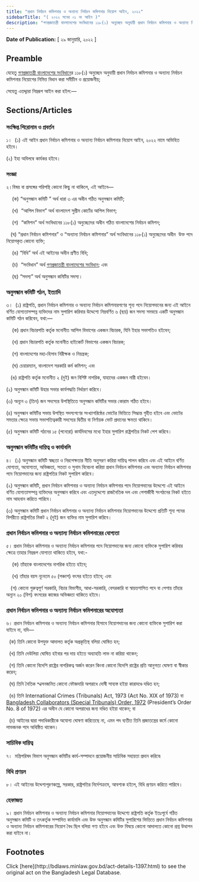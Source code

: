 ```yaml
---
title: "প্রধান নির্বাচন কমিশনার ও অন্যান্য নির্বাচন কমিশনার নিয়োগ আইন, ২০২২"
sidebarTitle: "( ২০২২ সনের ০১ নং আইন )"
description: "গণপ্রজাতন্ত্রী বাংলাদেশের সংবিধানের ১১৮(১) অনুচ্ছেদ অনুযায়ী প্রধান নির্বাচন কমিশনার ও অন্যান্য নির্বাচন কমিশনার নিয়োগের নিমিত্ত বিধান প্রণয়নকল্পে প্রণীত আইন"
---
```


**Date of Publication:** [ ২৯ জানুয়ারি, ২০২২ ]

## Preamble

যেহেতু [গণপ্রজাতন্ত্রী বাংলাদেশের সংবিধান](/act-957.html "গণপ্রজাতন্ত্রী বাংলাদেশের সংবিধান")ের ১১৮(১) অনুচ্ছেদ অনুযায়ী প্রধান নির্বাচন কমিশনার ও অন্যান্য নির্বাচন কমিশনার নিয়োগের নিমিত্ত বিধান করা সমীচীন ও প্রয়োজনীয়;

সেহেতু এতদ্দ্বারা নিম্নরূপ আইন করা হইল:—

## Sections/Articles

### সংক্ষিপ্ত শিরোনাম ও প্রবর্তন

১।  (১) এই আইন প্রধান নির্বাচন কমিশনার ও অন্যান্য নির্বাচন কমিশনার নিয়োগ আইন, ২০২২ নামে অভিহিত হইবে।

(২) ইহা অবিলম্বে কার্যকর হইবে।

### সংজ্ঞা

২।বিষয় বা প্রসঙ্গের পরিপন্থি কোনো কিছু না থাকিলে, এই আইনে—

    (ক) “অনুসন্ধান কমিটি ” অর্থ ধারা ৩ এর অধীন গঠিত অনুসন্ধান কমিটি;

    (খ)  “আপিল বিভাগ” অর্থ বাংলাদেশ সুপ্রীম কোর্টের আপিল বিভাগ;

    (গ)  “কমিশন” অর্থ সংবিধানের ১১৮(১) অনুচ্ছেদের অধীন গঠিত বাংলাদেশের নির্বাচন কমিশন;

   (ঘ) “প্রধান নির্বাচন কমিশনার” ও “অন্যান্য নির্বাচন কমিশনার” অর্থ সংবিধানের ১১৮(১) অনুচ্ছেদের অধীন  উক্ত পদে নিয়োগকৃত কোনো ব্যক্তি;

    (ঙ) “বিধি” অর্থ এই আইনের অধীন প্রণীত বিধি;

    (চ)  “সংবিধান” অর্থ [গণপ্রজাতন্ত্রী বাংলাদেশের সংবিধান](/act-957.html "গণপ্রজাতন্ত্রী বাংলাদেশের সংবিধান"); এবং

    (ছ) “সদস্য” অর্থ অনুসন্ধান কমিটির সদস্য।

### অনুসন্ধান কমিটি গঠন, ইত্যাদি

৩।  (১) রাষ্ট্রপতি, প্রধান নির্বাচন কমিশনার ও অন্যান্য নির্বাচন কমিশনারগণের শূন্য পদে নিয়োগদানের জন্য এই আইনে বর্ণিত যোগ্যতাসম্পন্ন ব্যক্তিদের নাম সুপারিশ করিবার উদ্দেশ্যে নিম্নবর্ণিত ৬ (ছয়) জন সদস্য সমন্বয়ে একটি অনুসন্ধান কমিটি গঠন করিবেন, যথা:—

    (ক) প্রধান বিচারপতি কর্তৃক মনোনীত আপিল বিভাগের একজন বিচারক, যিনি ইহার সভাপতিও হইবেন;

    (খ) প্রধান বিচারপতি কর্তৃক মনোনীত হাইকোর্ট বিভাগের একজন বিচারক;

    (গ) বাংলাদেশের মহা-হিসাব নিরীক্ষক ও নিয়ন্ত্রক;

    (ঘ) চেয়ারম্যান, বাংলাদেশ সরকারি কর্ম কমিশন; এবং

   (ঙ) রাষ্ট্রপতি কর্তৃক মনোনীত ২ (দুই) জন বিশিষ্ট নাগরিক, যাহাদের একজন নারী হইবেন।

(২) অনুসন্ধান কমিটি উহার সভার কার্যপদ্ধতি নির্ধারণ করিবে।

(৩) অন্যূন ৩ (তিন) জন সদস্যের উপস্থিতিতে অনুসন্ধান কমিটির সভার কোরাম গঠিত হইবে।

(৪) অনুসন্ধান কমিটির সভায় উপস্থিত সদস্যগণের সংখ্যাগরিষ্ঠের ভোটের ভিত্তিতে সিদ্ধান্ত গৃহীত হইবে এবং ভোটের সমতার ক্ষেত্রে সভায় সভাপতিত্বকারী সদস্যের দ্বিতীয় বা নির্ণায়ক ভোট প্রদানের ক্ষমতা থাকিবে।

(৫) অনুসন্ধান কমিটি গঠনের ১৫ (পনেরো) কার্যদিবসের মধ্যে ইহার সুপারিশ রাষ্ট্রপতির নিকট পেশ করিবে।

### অনুসন্ধান কমিটির দায়িত্ব ও কার্যাবলি

৪।  (১) অনুসন্ধান কমিটি স্বচ্ছতা ও নিরপেক্ষতার নীতি অনুসরণ করিয়া দায়িত্ব পালন করিবে এবং এই আইনে বর্ণিত যোগ্যতা, অযোগ্যতা, অভিজ্ঞতা, সততা ও সুনাম বিবেচনা করিয়া প্রধান নির্বাচন কমিশনার এবং অন্যান্য নির্বাচন কমিশনার পদে নিয়োগদানের জন্য রাষ্ট্রপতির নিকট সুপারিশ করিবে।

(২) অনুসন্ধান কমিটি, প্রধান নির্বাচন কমিশনার ও অন্যান্য নির্বাচন কমিশনার পদে নিয়োগদানের উদ্দেশ্যে এই আইনে বর্ণিত যোগ্যতাসম্পন্ন ব্যক্তিদের অনুসন্ধান করিবে এবং এতদুদ্দেশ্যে রাজনৈতিক দল এবং পেশাজীবী সংগঠনের নিকট হইতে নাম আহবান করিতে পারিবে।

(৩) অনুসন্ধান কমিটি প্রধান নির্বাচন কমিশনার ও অন্যান্য নির্বাচন কমিশনার নিয়োগদানের উদ্দেশ্যে প্রতিটি শূন্য পদের বিপরীতে রাষ্ট্রপতির নিকট ২ (দুই) জন ব্যক্তির নাম সুপারিশ করিবে।

### প্রধান নির্বাচন কমিশনার ‌ও অন্যান্য নির্বাচন কমিশনারের যোগ্যতা

৫। প্রধান নির্বাচন কমিশনার ও অন্যান্য নির্বাচন কমিশনার পদে নিয়োগদানের জন্য কোনো ব্যক্তিকে সুপারিশ করিবার ক্ষেত্রে তাহার নিম্নরূপ যোগ্যতা থাকিতে হইবে, যথা:-

    (ক) তাঁহাকে বাংলাদেশের নাগরিক হইতে হইবে;

    (খ) তাঁহার বয়স ন্যূনতম ৫০ (পঞ্চাশ) বৎসর হইতে হইবে; এবং

   (গ) কোনো গুরুত্বপূর্ণ সরকারি, বিচার বিভাগীয়, আধা-সরকারি, বেসরকারি বা স্বায়ত্তশাসিত পদে বা পেশায় তাঁহার অন্যূন ২০ (বিশ) বৎসরের কাজের অভিজ্ঞতা থাকিতে হইবে।

### প্রধান নির্বাচন কমিশনার ও অন্যান্য নির্বাচন কমিশনারের অযোগ্যতা

৬। প্রধান নির্বাচন কমিশনার ও অন্যান্য নির্বাচন কমিশনার হিসাবে নিয়োগদানের জন্য কোনো ব্যক্তিকে সুপারিশ করা যাইবে না, যদি—

  (ক) তিনি কোনো উপযুক্ত আদালত কর্তৃক অপ্রকৃতিস্থ বলিয়া ঘোষিত হন;

  (খ) তিনি দেউলিয়া ঘোষিত হইবার পর দায় হইতে অব্যাহতি লাভ না করিয়া থাকেন;

  (গ) তিনি কোনো বিদেশি রাষ্ট্রের নাগরিকত্ব অর্জন করেন কিংবা কোনো বিদেশি রাষ্ট্রের প্রতি আনুগত্য ঘোষণা বা স্বীকার করেন;

  (ঘ) তিনি নৈতিক স্খলনজনিত কোনো ফৌজদারি অপরাধে দোষী সাব্যস্ত হইয়া কারাদণ্ডে দণ্ডিত হন;

  (ঙ) তিনি International Crimes (Tribunals) Act, 1973 (Act No. XIX of 1973) বা [Bangladesh Collaborators (Special Tribunals) Order, 1972](/act-1310.html "Bangladesh Collaborators (Special Tribunals) Order, 1972") (President’s Order No. 8 of 1972) এর অধীন যে কোনো অপরাধের জন্য দণ্ডিত হইয়া থাকেন; বা

  (চ) আইনের দ্বারা পদাধিকারীকে অযোগ্য ঘোষণা করিতেছে না, এমন পদ ব্যতীত তিনি প্রজাতন্ত্রের কর্মে কোনো লাভজনক পদে অধিষ্ঠিত থাকেন।

### সাচিবিক দায়িত্ব

৭।  মন্ত্রিপরিষদ বিভাগ অনুসন্ধান কমিটির কার্য-সম্পাদনে প্রয়োজনীয় সাচিবিক সহায়তা প্রদান করিবে৷

### বিধি প্রণয়ন

৮। এই আইনের উদ্দেশ্যপূরণকল্পে, সরকার, রাষ্ট্রপতির নির্দেশক্রমে, আবশ্যক হইলে, বিধি প্রণয়ন করিতে পারিবে।

### হেফাজত

৯। প্রধান নির্বাচন কমিশনার ও অন্যান্য নির্বাচন কমিশনার নিয়োগদানের উদ্দেশ্যে রাষ্ট্রপতি কর্তৃক ইতঃপূর্বে গঠিত অনুসন্ধান কমিটি ও তৎকর্তৃক সম্পাদিত কার্যাবলি এবং উক্ত অনুসন্ধান কমিটির সুপারিশের ভিত্তিতে প্রধান নির্বাচন কমিশনার ও অন্যান্য নির্বাচন কমিশনারের নিয়োগ বৈধ ছিল বলিয়া গণ্য হইবে এবং উক্ত বিষয়ে কোনো আদালতে কোনো প্রশ্ন উত্থাপন করা যাইবে না।

## Footnotes

<Note>
  Click [here](http://bdlaws.minlaw.gov.bd/act-details-1397.html) to see the original act on the Bangladesh Legal Database.
</Note>

